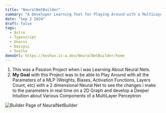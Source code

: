 ```yaml
---
title: "NeuralNetBuilder"
summary: "A Developer Learning Tool for Playing Around with a MultiLayer Perceptron"
date: "Sep 2 2024"
draft: false
tags:
  - Astro
  - Typescript
  - Unocss
  - Daisyui
  - Svelte
demoUrl: https://keshav.is-a.dev/NeuralNetBuilder/home
---
```



1. This was a Passion Project when i was Learning About Neural Nets.
2. **My Goal** with this Project was to be able to Play Around with all the Parameters of a MLP (Weights, Biases, Activation Functions, Layers Count, etc) with a 2 dimensional Neural Net to see the changes i make to the parameters in real time on a 2D Graph and develop a Deeper Intuition about Various Components of a MultiLayer Perceptron

<Image src={builderPage} alt="Builder Page of NeuralNetBuilder" />
